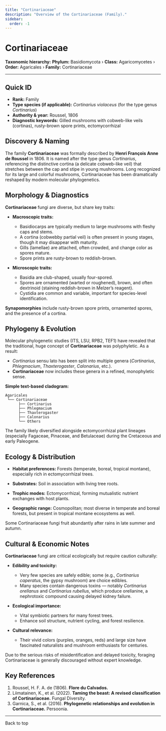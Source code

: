 ```yaml
---
title: "Cortinariaceae"
description: "Overview of the Cortinariaceae (Family)."
sidebar:
  order: -1
---
```



# Cortinariaceae <Badge variant="note" text="Family" />

**Taxonomic hierarchy:** **Phylum:** Basidiomycota › **Class:** Agaricomycetes › **Order:** Agaricales › **Family:** Cortinariaceae

---

## Quick ID
* **Rank:** Family  
* **Type species (if applicable):** _Cortinarius violaceus_ (for the type genus _Cortinarius_)  
* **Authority & year:** Roussel, 1806  
* **Diagnostic keywords:** Gilled mushrooms with cobweb-like veils (cortinas), rusty-brown spore prints, ectomycorrhizal  

## Discovery & Naming
The family **Cortinariaceae** was formally described by **Henri François Anne de Roussel** in 1806. It is named after the type genus _Cortinarius_, referencing the distinctive cortina (a delicate cobweb-like veil) that stretches between the cap and stipe in young mushrooms. Long recognized for its large and colorful mushrooms, Cortinariaceae has been dramatically reshaped by modern molecular phylogenetics.

## Morphology & Diagnostics
**Cortinariaceae** fungi are diverse, but share key traits:

- **Macroscopic traits:**
  - Basidiocarps are typically medium to large mushrooms with fleshy caps and stems.
  - A cortina (cobwebby partial veil) is often present in young stages, though it may disappear with maturity.
  - Gills (lamellae) are attached, often crowded, and change color as spores mature.
  - Spore prints are rusty-brown to reddish-brown.

- **Microscopic traits:**
  - Basidia are club-shaped, usually four-spored.
  - Spores are ornamented (warted or roughened), brown, and often dextrinoid (staining reddish-brown in Melzer’s reagent).
  - Cystidia are common and variable, important for species-level identification.

**Synapomorphies** include rusty-brown spore prints, ornamented spores, and the presence of a cortina.

## Phylogeny & Evolution
Molecular phylogenetic studies (ITS, LSU, RPB2, TEF1) have revealed that the traditional, huge concept of **Cortinariaceae** was polyphyletic. As a result:

- _Cortinarius_ sensu lato has been split into multiple genera (_Cortinarius_, _Phlegmacium_, _Thaxterogaster_, _Calonarius_, etc.).
- **Cortinariaceae** now includes these genera in a refined, monophyletic sense.

**Simple text-based cladogram:**
```
Agaricales
 └── Cortinariaceae
      ├── Cortinarius
      ├── Phlegmacium
      ├── Thaxterogaster
      ├── Calonarius
      └── Others
```
The family likely diversified alongside ectomycorrhizal plant lineages (especially Fagaceae, Pinaceae, and Betulaceae) during the Cretaceous and early Paleogene.

## Ecology & Distribution
- **Habitat preferences:** Forests (temperate, boreal, tropical montane), especially rich in ectomycorrhizal trees.
- **Substrates:** Soil in association with living tree roots.
- **Trophic modes:** Ectomycorrhizal, forming mutualistic nutrient exchanges with host plants.

- **Geographic range:** Cosmopolitan; most diverse in temperate and boreal forests, but present in tropical montane ecosystems as well.

Some Cortinariaceae fungi fruit abundantly after rains in late summer and autumn.

## Cultural & Economic Notes
**Cortinariaceae** fungi are critical ecologically but require caution culturally:

- **Edibility and toxicity:**
  - Very few species are safely edible; some (e.g., _Cortinarius caperatus_, the gypsy mushroom) are choice edibles.
  - Many species contain dangerous toxins — notably _Cortinarius orellanus_ and _Cortinarius rubellus_, which produce orellanine, a nephrotoxic compound causing delayed kidney failure.

- **Ecological importance:**
  - Vital symbiotic partners for many forest trees.
  - Enhance soil structure, nutrient cycling, and forest resilience.

- **Cultural relevance:**
  - Their vivid colors (purples, oranges, reds) and large size have fascinated naturalists and mushroom enthusiasts for centuries.

Due to the serious risks of misidentification and delayed toxicity, foraging Cortinariaceae is generally discouraged without expert knowledge.

## Key References
1. Roussel, H. F. A. de (1806). **Flore du Calvados.**  
2. Liimatainen, K., et al. (2022). **Taming the beast: A revised classification of Cortinariaceae.** Fungal Diversity.  
3. Garnica, S., et al. (2016). **Phylogenetic relationships and evolution in Cortinariaceae.** Persoonia.  

---

<LinkButton href="#top" variant="minimal" icon="arrow-up">
  Back to top
</LinkButton>
